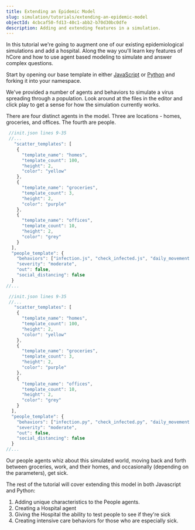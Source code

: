 ```yaml
---
title: Extending an Epidemic Model
slug: simulation/tutorials/extending-an-epidemic-model
objectId: 4cbcaf50-fd13-40c1-abb2-b70d30bc0dfe
description: Adding and extending features in a simulation.
---
```


In this tutorial we're going to augment one of our existing epidemiological simulations and add a hospital. Along the way you'll learn key features of hCore and how to use agent based modeling to simulate and answer complex questions.

Start by opening our base template in either [JavaScript](/@hash/getting-started-base) or [Python](/@hash/getting-started-base-python) and forking it into your namespace.

We've provided a number of agents and behaviors to simulate a virus spreading through a population. Look around at the files in the editor and click play to get a sense for how the simulation currently works.

There are four distinct agents in the model. Three are locations - homes, groceries, and offices. The fourth are people.

<Tabs>
<Tab title="JavaScript" >

```javascript
 //init.json lines 9-35
 //...
   "scatter_templates": [
    {
      "template_name": "homes",
      "template_count": 100,
      "height": 2,
      "color": "yellow"
    },
    {
      "template_name": "groceries",
      "template_count": 3,
      "height": 2,
      "color": "purple"
    },
    {
      "template_name": "offices",
      "template_count": 10,
      "height": 2,
      "color": "grey"
    }
  ],
  "people_template": {
    "behaviors": ["infection.js", "check_infected.js", "daily_movement.js"],
    "severity": "moderate",
    "out": false,
    "social_distancing": false
  }
//...
```

</Tab>

<Tab title="Python" >

```javascript
 //init.json lines 9-35
 //...
   "scatter_templates": [
    {
      "template_name": "homes",
      "template_count": 100,
      "height": 2,
      "color": "yellow"
    },
    {
      "template_name": "groceries",
      "template_count": 3,
      "height": 2,
      "color": "purple"
    },
    {
      "template_name": "offices",
      "template_count": 10,
      "height": 2,
      "color": "grey"
    }
  ],
  "people_template": {
    "behaviors": ["infection.py", "check_infected.py", "daily_movement.py"],
    "severity": "moderate",
    "out": false,
    "social_distancing": false
  }
//...
```

</Tab>
</Tabs>

Our people agents whiz about this simulated world, moving back and forth between groceries, work, and their homes, and occasionally \(depending on the parameters\), get sick.

The rest of the tutorial will cover extending this model in both Javascript and Python:

1. Adding unique characteristics to the People agents.
1. Creating a Hospital agent
1. Giving the Hospital the ability to test people to see if they're sick
1. Creating intensive care behaviors for those who are especially sick.
